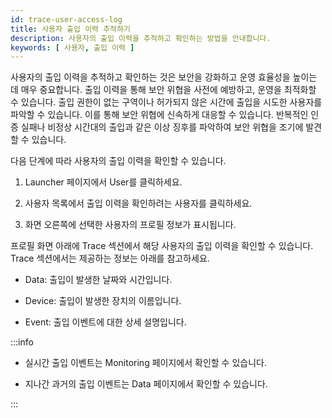 ```yaml
---
id: trace-user-access-log
title: 사용자 출입 이력 추적하기
description: 사용자의 출입 이력을 추적하고 확인하는 방법을 안내합니다.
keywords: [ 사용자, 출입 이력 ]
---
```


사용자의 출입 이력을 추적하고 확인하는 것은 보안을 강화하고 운영 효율성을 높이는 데 매우 중요합니다. 출입 이력을 통해 보안 위협을 사전에 예방하고, 운영을 최적화할 수 있습니다. 출입 권한이 없는 구역이나 허가되지 않은 시간에 출입을 시도한 사용자를 파악할 수 있습니다. 이를 통해 보안 위협에 신속하게 대응할 수 있습니다. 반복적인 인증 실패나 비정상 시간대의 출입과 같은 이상 징후를 파악하여 보안 위협을 조기에 발견할 수 있습니다.

다음 단계에 따라 사용자의 출입 이력을 확인할 수 있습니다.

1. <Cmd>Launcher</Cmd> 페이지에서 <Cmd>User</Cmd>를 클릭하세요.

1. 사용자 목록에서 출입 이력을 확인하려는 사용자를 클릭하세요.

1. 화면 오른쪽에 선택한 사용자의 프로필 정보가 표시됩니다.

프로필 화면 아래에 <Cmd>Trace</Cmd> 섹션에서 해당 사용자의 출입 이력을 확인할 수 있습니다. <Cmd>Trace</Cmd> 섹션에서는 제공하는 정보는 아래를 참고하세요.

* <Cmd>Data</Cmd>: 출입이 발생한 날짜와 시간입니다.

* <Cmd>Device</Cmd>: 출입이 발생한 장치의 이름입니다.

* <Cmd>Event</Cmd>: 출입 이벤트에 대한 상세 설명입니다.

:::info

* 실시간 출입 이벤트는 <Cmd>Monitoring</Cmd> 페이지에서 확인할 수 있습니다.

* 지나간 과거의 출입 이벤트는 <Cmd>Data</Cmd> 페이지에서 확인할 수 있습니다.

:::